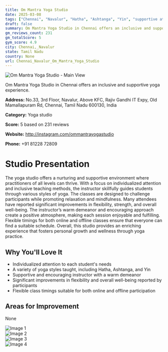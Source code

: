 ```yaml
---
title: Om Mantra Yoga Studio
date: 2025-03-08
tags: ["Chennai", "Navalur", "Hatha", "Ashtanga", "Yin", "supportive atmosphere", "flexibility in scheduling", "Chennai, Navalur"]  
draft: false
summary: Om Mantra Yoga Studio in Chennai offers an inclusive and supportive yoga experience.
gm_reviews_count: 231
gm_totalScore: 5
gym_score: 4.9
city: Chennai,_Navalur
state: Tamil Nadu
country: None
url: Chennai_Navalur_Om_Mantra_Yoga_Studio
---
```


<div className="aspect-[16/9] relative my-8">
  <img 
    src="https://lh5.googleusercontent.com/p/AF1QipMJ397XlJcC62vYXbWsp0g_l3ZDkH5fLTC5xqV8=w1920-h1080-k-no"
    alt="Om Mantra Yoga Studio - Main View"
    className="object-cover absolute inset-0 w-full h-full rounded-lg"
  />
</div>

Om Mantra Yoga Studio in Chennai offers an inclusive and supportive yoga experience.

**Address:** No.33, 3rd Floor, Navalur, Above KFC, Rajiv Gandhi IT Expy, Old Mamallapuram Rd, Chennai, Tamil Nadu 600130, India

**Category:** Yoga studio

**Score:** 5 based on 231 reviews

**Website:** http://instagram.com/ommantrayogastudio

**Phone:** +91 81228 72809

# Studio Presentation

The yoga studio offers a nurturing and supportive environment where practitioners of all levels can thrive. With a focus on individualized attention and inclusive teaching methods, the instructor skillfully guides students through various styles of yoga. The classes are designed to challenge participants while promoting relaxation and mindfulness. Many attendees have reported significant improvements in flexibility, strength, and overall well-being. The instructor’s warm demeanor and encouraging approach create a positive atmosphere, making each session enjoyable and fulfilling. Flexible timings for both online and offline classes ensure that everyone can find a suitable schedule. Overall, this studio provides an enriching experience that fosters personal growth and wellness through yoga practice.


## Why You'll Love It

- Individualized attention to each student's needs
- A variety of yoga styles taught, including Hatha, Ashtanga, and Yin
- Supportive and encouraging instructor with a warm demeanor
- Significant improvements in flexibility and overall well-being reported by participants
- Flexible class timings suitable for both online and offline participation

## Areas for Improvement

None

<div className="grid grid-cols-1 xl:grid-cols-2 gap-4 my-8">
<div className="aspect-[4/3] relative"><img src="https://lh3.googleusercontent.com/p/AF1QipPsnC3K5ADTF8afQt8Y5JaGW8H84fAZ4ezw_X1m=w1920-h1080-k-no" alt="Image 1" className="object-cover absolute inset-0 w-full h-full rounded-lg" /></div>
<div className="aspect-[4/3] relative"><img src="https://lh5.googleusercontent.com/p/AF1QipMk44Xv-gjaFh6tqKp3wNjFk9Q88eVtXCtlK-o0=w1920-h1080-k-no" alt="Image 2" className="object-cover absolute inset-0 w-full h-full rounded-lg" /></div>
<div className="aspect-[4/3] relative"><img src="https://lh5.googleusercontent.com/p/AF1QipPSKN3SLookRKKL_DEguMlXMIhMC9BQe6mjmh2W=w1920-h1080-k-no" alt="Image 3" className="object-cover absolute inset-0 w-full h-full rounded-lg" /></div>
<div className="aspect-[4/3] relative"><img src="https://lh5.googleusercontent.com/p/AF1QipPZ4-g0jFjSfcK93L9rk0wVlObaUoGMfFQt-UR6=w1920-h1080-k-no" alt="Image 4" className="object-cover absolute inset-0 w-full h-full rounded-lg" /></div>
</div>